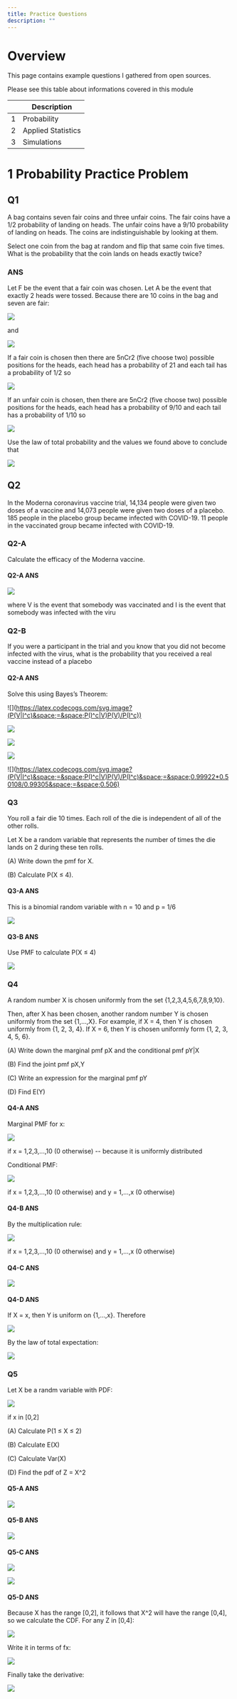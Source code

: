 ```yaml
---
title: Practice Questions
description: ""
---
```


# Overview

This page contains example questions I gathered from open sources. 

Please see this table about informations covered in this module

|        | Description                                                               |
| ------ | ------------------------------------------------------------------------- |
|  1     | Probability                                                               |
|  2     | Applied Statistics                                                        |
|  3     | Simulations                                                               |

# 1 Probability Practice Problem

## Q1

A bag contains seven fair coins and three unfair coins. The fair coins have a 1/2 probability of landing on heads. The unfair coins have a 9/10 probability of landing on heads. The coins are indistinguishable by looking at them.

Select one coin from the bag at random and flip that same coin five times. What is the probability that the coin lands on heads exactly twice? 

### ANS

Let F be the event that a fair coin was chosen. Let A be the event that exactly 2 heads were tossed.
Because there are 10 coins in the bag and seven are fair:

![](https://latex.codecogs.com/svg.image?P(F)&space;=&space;7/10&space;)
 
and 

![](https://latex.codecogs.com/svg.image?P(F^c)&space;=&space;3/10)

If a fair coin is chosen then there are 5nCr2 (five choose two) possible positions for the heads, each head has a probability of 21 and each tail has a probability of 1/2 so
 
![](https://latex.codecogs.com/svg.image?P(A|F)&space;=&space;\binom{5}{2}(1/2)^5)

If an unfair coin is chosen, then there are 5nCr2 (five choose two) possible positions for the heads, each head has a probability of 9/10 and each tail has a probability of 1/10 so

![](https://latex.codecogs.com/svg.image?P(A|F^c)&space;=&space;\binom{5}{2}(9/10)^2(1/10)^3)

Use the law of total probability and the values we found above to conclude that

![](https://latex.codecogs.com/svg.image?P(A)=&space;P(A|F)P(F)&plus;&space;P(A|F^c)P(F^c)&space;=&space;\binom{5}{2}(1/2)^5&space;&plus;&space;\binom{5}{2}(9/10)^3(1/10^2))

## Q2

In the Moderna coronavirus vaccine trial, 14,134 people were given two doses of a vaccine and 14,073 people were given two doses of a placebo. 185 people in the placebo group became infected with COVID-19. 11 people in the vaccinated group became infected with COVID-19.


### Q2-A

Calculate the efficacy of the Moderna vaccine.

#### Q2-A ANS

![](https://latex.codecogs.com/svg.image?(P(I|V^c)-P(I|V))/P(I|V^c)&space;=&space;((185/14073)&space;-&space;(11/14134))/(185/14073))

where V is the event that somebody was vaccinated and I is the event that somebody was infected with the viru

### Q2-B

If you were a participant in the trial and you know that you did not become infected with the virus, what is the probability that you received a real vaccine instead of a placebo

#### Q2-A ANS

Solve this using Bayes’s Theorem:

![](https://latex.codecogs.com/svg.image?(P(V|I^c)&space;=&space;P(I^c|V)P(V)/P(I^c))

![](https://latex.codecogs.com/svg.image?P(I^c|V)&space;=&space;(14134-11)/14134)

![](https://latex.codecogs.com/svg.image?P(V)&space;=&space;14134/(14134&plus;14073)&space;=&space;0.50108)

![](https://latex.codecogs.com/svg.image?P(I^c)&space;=&space;1-&space;(11&plus;185)/(14134&plus;14073)&space;=&space;0.99305)

![](https://latex.codecogs.com/svg.image?(P(V|I^c)&space;=&space;P(I^c|V)P(V)/P(I^c)&space;=&space;0.99922*0.50108/0.99305&space;=&space;0.506)

### Q3

You roll a fair die 10 times. Each roll of the die is independent of all of the other rolls. 

Let X be a random variable that represents the number of times the die lands on 2 during these ten rolls.

(A) Write down the pmf for X.

(B) Calculate P(X ≤ 4). 

#### Q3-A ANS

This is a binomial random variable with n = 10 and p = 1/6

![](https://latex.codecogs.com/svg.image?P_&space;{x}(x)&space;=&space;\binom{10}{x}&space;(1/6)^x&space;(5/6)^{10-x})

#### Q3-B ANS

Use PMF to calculate P(X ≤ 4)

![](https://latex.codecogs.com/svg.image?P(x\leq&space;4)&space;=&space;\sum_{0}^{4}P(X=x)&space;)


### Q4

A random number X is chosen uniformly from the set {1,2,3,4,5,6,7,8,9,10}.

Then, after X has been chosen, another random number Y is chosen uniformly from the set {1,...,X}. For example, if X = 4, then Y is chosen uniformly from {1, 2, 3, 4}. If X = 6, then Y is chosen uniformly form {1, 2, 3, 4, 5, 6}.

(A) Write down the marginal pmf pX and the conditional pmf pY|X

(B) Find the joint pmf pX,Y

(C) Write an expression for the marginal pmf pY

(D) Find E(Y)


#### Q4-A ANS

Marginal PMF for x:

![](https://latex.codecogs.com/svg.image?P_{x}(x)&space;=&space;1/10&space;)

if x = 1,2,3,...,10 (0 otherwise) -- because it is uniformly distributed

Conditional PMF:

![](https://latex.codecogs.com/svg.image?P_{Y|X}(y|x)&space;=&space;1/x)

if x = 1,2,3,...,10 (0 otherwise) and y = 1,...,x (0 otherwise)

#### Q4-B ANS

By the multiplication rule:

![](https://latex.codecogs.com/svg.image?P_{Y,X}(y,x)&space;=&space;p_{x}(x)P_{Y|X}(y|x)=&space;1/10x)

if x = 1,2,3,...,10 (0 otherwise) and y = 1,...,x (0 otherwise)

#### Q4-C ANS

![](https://latex.codecogs.com/svg.image?P_{Y}(y)&space;=&space;\sum_{x=y}^{10}1/10x)

#### Q4-D ANS

If X = x, then Y is uniform on {1,...,x}. Therefore

![](https://latex.codecogs.com/svg.image?E(Y|X=&space;x)&space;=&space;\sum_{y=1}^{x}&space;y/x&space;=&space;(x&plus;1)/2)

By the law of total expectation:

![](https://latex.codecogs.com/svg.image?E(Y)&space;=&space;\sum_{10}^{x=1}E(Y|X=&space;x)P(X=x)&space;=&space;\sum_{10}^{x=1}&space;(x&plus;1)/20&space;=&space;13/4)

### Q5

Let X be a randm variable with PDF:

![](https://latex.codecogs.com/svg.image?f_{x}(x)&space;=&space;x/2&space;)

if x in [0,2]

(A) Calculate P(1 ≤ X ≤ 2)

(B) Calculate E(X)

(C) Calculate Var(X)

(D)  Find the pdf of Z = X^2

#### Q5-A ANS

![](https://latex.codecogs.com/svg.image?P(1\leq&space;X\leq&space;2)&space;=&space;\int_{1}^{2}&space;x/2dx&space;=&space;3/4)

#### Q5-B ANS

![](https://latex.codecogs.com/svg.image?E(X)&space;=&space;\int_{0}^{2}&space;x^2/2dx&space;=&space;4/3)

#### Q5-C ANS

![](https://latex.codecogs.com/svg.image?E(X^2)&space;=&space;\int_{0}^{2}&space;x^2/2&space;\cdot&space;&space;x&space;dx&space;=&space;2)

![](https://latex.codecogs.com/svg.image?Var(x)&space;=&space;E(x^2)&space;-&space;(E(X))^2&space;=&space;2&space;-&space;(4/3)^2&space;=&space;2/9)

#### Q5-D ANS

Because X has the range [0,2], it follows that X^2 will have the range [0,4], so we calculate the CDF. For any Z in [0,4]:

![](https://latex.codecogs.com/svg.image?F_{Z}(z)&space;=&space;P(X^2\leq&space;z)&space;=&space;P(X\leq&space;\sqrt{z}))

Write it in terms of fx:

![](https://latex.codecogs.com/svg.image?F_{z}(z)&space;=&space;\int_{0}^{\sqrt{z}}&space;x/2dx&space;=&space;z/4)

Finally take the derivative:

![](https://latex.codecogs.com/svg.image?f_{z}(z)&space;=&space;F'_{z}(z)&space;=&space;1/4)








